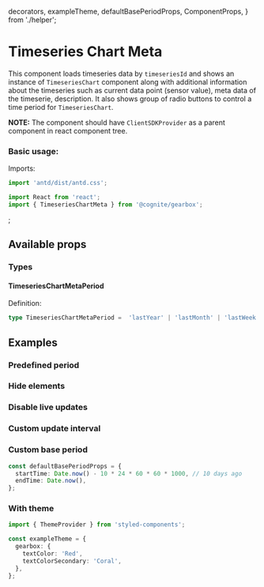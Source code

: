   decorators,
  exampleTheme,
  defaultBasePeriodProps,
  ComponentProps,
} from './helper';

<Meta title="Time Series/TimeseriesChartMeta" decorators={decorators} />

# Timeseries Chart Meta

This component loads timeseries data by `timeseriesId` and shows an instance of `TimeseriesChart` component along with additional information about the timeseries such as current data point (sensor value),
meta data of the timeserie, description. It also shows group of radio buttons to control a time period for `TimeseriesChart`.

**NOTE:** The component should have `ClientSDKProvider` as a parent component in react component tree.

### Basic usage:

Imports:

```typescript
import 'antd/dist/antd.css';

import React from 'react';
import { TimeseriesChartMeta } from '@cognite/gearbox';

```

<Preview>
  <Story name="Basic usage" >
    <TimeseriesChartMeta timeseriesId={123} />;
  </Story>
</Preview>

## Available props

<Props of={ComponentProps} />

### Types

#### TimeseriesChartMetaPeriod

Definition:

```typescript
type TimeseriesChartMetaPeriod =  'lastYear' | 'lastMonth' | 'lastWeek' | 'lastDay' | 'lastHour' | 'last15minutes';
```

## Examples

### Predefined period

<Preview>
  <Story name="Predefined period" >
    <TimeseriesChartMeta timeseriesId={123} defaultTimePeriod="lastMonth" />
  </Story>
</Preview>

### Hide elements

<Preview>
  <Story name="Hide elements" >
    <TimeseriesChartMeta
      timeseriesId={123}
      showChart={true}
      showDescription={false}
      showDatapoint={false}
      showMetadata={false}
      showPeriods={false}
    />
  </Story>
</Preview>

### Disable live updates

<Preview>
  <Story name="Disable live updates" >
    <TimeseriesChartMeta timeseriesId={123} liveUpdate={false} />
  </Story>
</Preview>

### Custom update interval

<Preview>
  <Story name="Custom update interval" >
    <TimeseriesChartMeta
      timeseriesId={123}
      liveUpdate={true}
      updateIntervalMillis={1000}
    />
  </Story>
</Preview>

### Custom base period

```typescript
const defaultBasePeriodProps = {
  startTime: Date.now() - 10 * 24 * 60 * 60 * 1000, // 10 days ago
  endTime: Date.now(),
};
```

<Preview>
  <Story name="Custom base period" >
    <TimeseriesChartMeta
      timeseriesId={123}
      defaultBasePeriod={defaultBasePeriodProps}
    />
  </Story>
</Preview>

### With theme

```typescript
import { ThemeProvider } from 'styled-components';

const exampleTheme = {
  gearbox: {
    textColor: 'Red',
    textColorSecondary: 'Coral',
  },
};
```

<Preview>
  <Story name="With theme" >
    <ThemeProvider theme={exampleTheme}><TimeseriesChartMeta timeseriesId={123}/></ThemeProvider>
  </Story>
</Preview>
